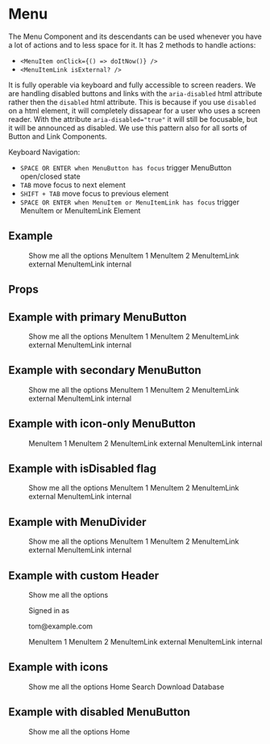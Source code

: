 
<Meta title="Components/Menu" component={Menu} decorators={[ProviderDecorator]} />

# Menu

The Menu Component and its descendants can be used whenever you have a lot of actions and to less space for it. It has 2 methods to handle actions:

- `<MenuItem onClick={() => doItNow()} />`
- `<MenuItemLink isExternal? />`

It is fully operable via keyboard and fully accessible to screen readers. We are handling disabled buttons and links with the `aria-disabled` html attribute rather then the `disabled` html attribute. This is because if you use `disabled` on a html element, it will completely dissapear for a user who uses a screen reader. With the attribute `aria-disabled="true"` it will still be focusable, but it will be announced as disabled. We use this pattern also for all sorts of Button and Link Components.

Keyboard Navigation:

- `SPACE OR ENTER when MenuButton has focus` trigger MenuButton open/closed state
- `TAB` move focus to next element
- `SHIFT + TAB` move focus to previous element
- `SPACE OR ENTER when MenuItem or MenuItemLink has focus` trigger MenuItem or MenuItemLink Element

## Example

<Canvas>
  <Story name="menu-example">
    <div className="flex justify-center space-y-4 h-48 mx-12">
      <Menu>
            <MenuButton rightIcon="chevron-down">Show me all the options</MenuButton>
            <MenuList>
                <MenuItem>
                    MenuItem 1
                </MenuItem>
                <MenuItem>
                    MenuItem 2
                </MenuItem>
                <MenuItemLink
                    isExternal
                    to="https://github.com/trigo-at/design-system">
                    MenuItemLink external
                </MenuItemLink>
                <MenuItemLink
                    to="/">
                    MenuItemLink internal
                </MenuItemLink>
            </MenuList>
        </Menu>
    </div>
  </Story>
</Canvas>

## Props

<ArgsTable of={Menu} />

## Example with primary MenuButton

<Canvas>
  <Story name="menu-example-primary">
    <div className="flex justify-center space-y-4 h-48 mx-12">
      <Menu>
            <MenuButton rightIcon="chevron-down" variant="primary">Show me all the options</MenuButton>
            <MenuList>
                <MenuItem>
                    MenuItem 1
                </MenuItem>
                <MenuItem>
                    MenuItem 2
                </MenuItem>
                <MenuItemLink
                    isExternal
                    to="https://github.com/trigo-at/design-system">
                    MenuItemLink external
                </MenuItemLink>
                <MenuItemLink
                    to="/">
                    MenuItemLink internal
                </MenuItemLink>
            </MenuList>
        </Menu>
    </div>
  </Story>
</Canvas>

## Example with secondary MenuButton

<Canvas>
  <Story name="menu-example-secondary">
    <div className="flex justify-center space-y-4 h-48 mx-12">
      <Menu>
            <MenuButton rightIcon="chevron-down" variant="secondary">Show me all the options</MenuButton>
            <MenuList>
                <MenuItem>
                    MenuItem 1
                </MenuItem>
                <MenuItem>
                    MenuItem 2
                </MenuItem>
                <MenuItemLink
                    isExternal
                    to="https://github.com/trigo-at/design-system">
                    MenuItemLink external
                </MenuItemLink>
                <MenuItemLink
                    to="/">
                    MenuItemLink internal
                </MenuItemLink>
            </MenuList>
        </Menu>
    </div>
  </Story>
</Canvas>

## Example with icon-only MenuButton

<Canvas>
  <Story name="menu-example-icon-only">
    <div className="flex justify-center space-y-4 h-48 mx-12">
      <Menu>
            <MenuButton variant="secondary">
                <Icon icon="dots-horizontal" />
            </MenuButton>
            <MenuList>
                <MenuItem>
                    MenuItem 1
                </MenuItem>
                <MenuItem>
                    MenuItem 2
                </MenuItem>
                <MenuItemLink
                    isExternal
                    to="https://github.com/trigo-at/design-system">
                    MenuItemLink external
                </MenuItemLink>
                <MenuItemLink
                    to="/">
                    MenuItemLink internal
                </MenuItemLink>
            </MenuList>
        </Menu>
    </div>
  </Story>
</Canvas>

## Example with isDisabled flag

<Canvas>
  <Story name="menu-example-disabled">
    <div className="flex justify-center space-y-4 h-48 mx-12">
      <Menu>
            <MenuButton rightIcon="chevron-down">Show me all the options</MenuButton>
            <MenuList>
                <MenuItem isDisabled>
                    MenuItem 1
                </MenuItem>
                <MenuItem isDisabled>
                    MenuItem 2
                </MenuItem>
                <MenuItemLink
                    isExternal
                    isDisabled
                    to="https://github.com/trigo-at/design-system">
                    MenuItemLink external
                </MenuItemLink>
                <MenuItemLink
                    isDisabled
                    to="/">
                    MenuItemLink internal
                </MenuItemLink>
            </MenuList>
        </Menu>
    </div>
  </Story>
</Canvas>

## Example with MenuDivider

<Canvas>
  <Story name="menu-example-divider">
    <div className="flex justify-center space-y-4 h-48 mx-12">
      <Menu>
            <MenuButton rightIcon="chevron-down">Show me all the options</MenuButton>
            <MenuList>
                <MenuItem>
                    MenuItem 1
                </MenuItem>
                <MenuItem>
                    MenuItem 2
                </MenuItem>
                <MenuDivider />
                <MenuItemLink
                    isExternal
                    to="https://github.com/trigo-at/design-system">
                    MenuItemLink external
                </MenuItemLink>
                <MenuItemLink
                    to="/">
                    MenuItemLink internal
                </MenuItemLink>
            </MenuList>
        </Menu>
    </div>
  </Story>
</Canvas>

## Example with custom Header

<Canvas>
  <Story name="menu-example-custom-header">
    <div className="flex justify-center space-y-4 h-60 mx-12">
      <Menu>
            <MenuButton rightIcon="chevron-down">Show me all the options</MenuButton>
            <MenuList>
                <div className="px-4 py-3">
                    <p className="text-sm leading-5">
                        Signed in as
                    </p>
                    <p className="text-sm leading-5 font-medium text-gray-900 truncate">
                        tom@example.com
                    </p>
                </div>
                <MenuDivider />
                <MenuItem>
                    MenuItem 1
                </MenuItem>
                <MenuItem>
                    MenuItem 2
                </MenuItem>
                <MenuItemLink
                    isExternal
                    to="https://github.com/trigo-at/design-system">
                    MenuItemLink external
                </MenuItemLink>
                <MenuItemLink
                    to="/">
                    MenuItemLink internal
                </MenuItemLink>
            </MenuList>
        </Menu>
    </div>
  </Story>
</Canvas>

## Example with icons

<Canvas>
  <Story name="menu-example-icons">
    <div className="flex justify-center space-y-4 h-60 mx-12">
      <Menu>
            <MenuButton rightIcon="chevron-down">Show me all the options</MenuButton>
            <MenuList>
                <MenuItem>
                    <Icon icon="home" className="w-5 h-5 inline-block mr-3" />
                    Home
                </MenuItem>
                <MenuItem>
                    <Icon icon="search" className="w-5 h-5 inline-block mr-3" />
                    Search
                </MenuItem>
                <MenuDivider />
                <MenuItemLink
                    isExternal
                    to="https://www.w3.org/WAI/ER/tests/xhtml/testfiles/resources/pdf/dummy.pdf">
                    <Icon icon="download" className="w-5 h-5 inline-block mr-3" />
                    Download
                </MenuItemLink>
                <MenuItemLink
                    to="/">
                    <Icon icon="database" className="w-5 h-5 inline-block mr-3" />
                    Database
                </MenuItemLink>
            </MenuList>
        </Menu>
    </div>
  </Story>
</Canvas>

## Example with disabled MenuButton

<Canvas>
  <Story name="menu-example-disabled-menu-button">
    <div className="flex justify-center space-y-4 h-60 mx-12">
      <Menu>
            <MenuButton rightIcon="chevron-down" isDisabled>Show me all the options</MenuButton>
            <MenuList>
                <MenuItem>
                    <Icon icon="home" className="w-5 h-5 inline-block mr-3" />
                    Home
                </MenuItem>
            </MenuList>
        </Menu>
    </div>
  </Story>
</Canvas>